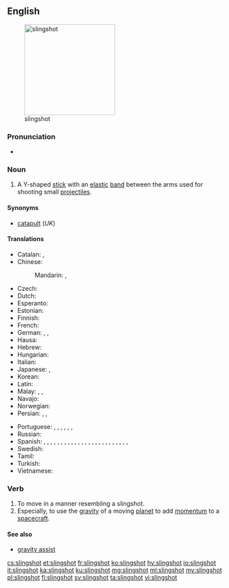 ==English==
[[File:Slingshot (weapon).jpg|thumb|right|210px|slingshot]]

===Pronunciation===
* {{a|RP}} {{IPA|/ˈslɪŋʃɒt/|lang=en}}

===Noun===
{{en-noun}}

# A Y-shaped [[stick]] with an [[elastic]] [[band]] between the arms used for shooting small [[projectile]]s.

====Synonyms====
* [[catapult]] (''UK'')

====Translations====
{{trans-top|Y-shaped stick}}
* Catalan: {{t|ca|tirador|m}}, {{t+|ca|profunda}}
* Chinese:
*: Mandarin: {{t|cmn|彈弓|sc=Hani}}, {{t+|cmn|弹弓|tr=dàngōng|sc=Hani}}
* Czech: {{t|cs|prak|m}}
* Dutch: {{t+|nl|katapult|m}}
* Esperanto: {{t|eo|ŝtonĵetileto}}
* Estonian: {{t|et|ragulka}}
* Finnish: {{t+|fi|ritsa}}
* French: {{t+|fr|fronde|f}}
* German: {{t|de|Schleuder|f}}, {{t+|de|Steinschleuder|f}}, {{t+|de|Zwille|f}}
* Hausa: {{t|ha|majajjawa|f|alt=màjajjawā}}
* Hebrew: {{t+|he|רוגטקה|sc=Hebr}}
* Hungarian: {{t+|hu|csúzli}}
* Italian: {{t+|it|fionda|f}}
* Japanese: {{t+|ja|パチンコ|tr=pachinko|sc=Jpan}}, {{t|ja|スリングショット|tr=suringshotto|sc=Jpan}}
* Korean: {{t+|ko|새총|sc=Hang}}
* Latin: {{t|la|fustibalus|m}}
* Malay: {{t|ms|lastik}}, {{t|ms|tarbil}}, {{t|ms|jepretan}}
* Navajo: {{t|nv|bee adiltąshí}}
* Norwegian: {{t|no|sprettert|m}}
* Persian: {{t|fa|کشکشی|tr=keškeši|sc=fa-Arab}}, {{t|fa|قلاب‌سنگ|tr=qollâb-sang|sc=fa-Arab}}, {{t+|fa|فلاخن|tr=falâxan|sc=fa-Arab}}
{{trans-mid}}
* Portuguese: {{t+|pt|estilingue}}, {{t+|pt|baladeira}}, {{t|pt|atiradeira|f}}, {{t+|pt|fisga|f}}, {{t|pt|bodoque|m}}, {{t+|pt|funda|f}}, {{t|pt|setra|f}}
* Russian: {{t+|ru|рогатка|f|tr=rogátka}}
* Spanish: {{t+|es|baladora|f}} {{qualifier|Peruvian Amazonia}}, {{t|es|biombo|m}} {{qualifier|Panama}}, {{t+|es|catapulta|f}} {{qualifier|Costa Rica}}, {{t|es|cauchera|f}} {{qualifier|Colombia}}, {{t+|es|charpe|m}} {{qualifier|Southwestern Mexico}}, {{t|es|chilinchate|m}} {{qualifier|Honduras}}, {{t+|es|china|f}} {{qualifier|Venezuela}}, {{t|es|estiladera|f}} {{qualifier|Spain's Canary Islands}}, {{t+|es|fonda|f}} {{qualifier|Central and Western Venezuela}}, {{t+|es|gomera|f}} {{qualifier|Argentina}}, {{t+|es|gomero|m}} {{qualifier|Northwestern and Southern Central Spain}}, {{t+|es|honda|f}} {{qualifier|Bolivia|Colombian Atlantic Coast|Chile|Guatemala|Northwestern Argentina|Northwestern Venezuela|Peru|Uruguay}}, {{t|es|hondilla|f}} {{qualifier|El Salvador|Honduras}}, {{t|es|hondita|f}} {{qualifier|Paraguay}}, {{t|es|hulera|f}} {{qualifier|Nicaragua}}, {{t|es|jebe|m}} {{qualifier|Peru}}, {{t|es|resortera|f}} {{qualifier|Costa Rica|Ecuador|Mexican standard usage}}, {{t|es|tiracantos|m}} {{qualifier|Western Central Spain}}, {{t|es|tirachinas|m}} {{qualifier|Spain standard usage}}, {{t|es|tirachinos|m}} {{qualifier|Southwestern Spain}}, {{t|es|tiradera|f}} {{qualifier|Spain's Canary Islands}}, {{t+|es|tirador|m}} {{qualifier|Northwestern Mexico|Southern Central and Northeastern Spain}}, {{t|es|tiragomas|m}} {{qualifier|Northern Central Spain|specifically Cantabria, Basque Country, Soria, La Rioja and Aragon}}, {{t|es|tirahule|m}} {{qualifier|Southeastern Mexico}}, {{t|es|tirapiedras|m}} {{qualifier|Cuba|Dominican Republic}}, {{t|es|tira-tira|m}} {{qualifier|Northwestern Venezuela, specifically State of Falcon}}
* Swedish: {{t|sv|slangbella|c}}
* Tamil: {{t+|ta|சுண்டுவில்|tr=cuṇṭuvil}}
* Turkish: {{t+|tr|sapan}}
* Vietnamese: {{t+|vi|súng cao su}}
{{trans-bottom}}

===Verb===
{{en-verb|slingshott}}

# To move in a manner resembling a slingshot.
# Especially, to use the [[gravity]] of a moving [[planet]] to add [[momentum]] to a [[spacecraft]].

====See also====
* [[gravity assist]]

[[cs:slingshot]]
[[et:slingshot]]
[[fr:slingshot]]
[[ko:slingshot]]
[[hy:slingshot]]
[[io:slingshot]]
[[it:slingshot]]
[[ka:slingshot]]
[[ku:slingshot]]
[[mg:slingshot]]
[[ml:slingshot]]
[[my:slingshot]]
[[pl:slingshot]]
[[fi:slingshot]]
[[sv:slingshot]]
[[ta:slingshot]]
[[vi:slingshot]]